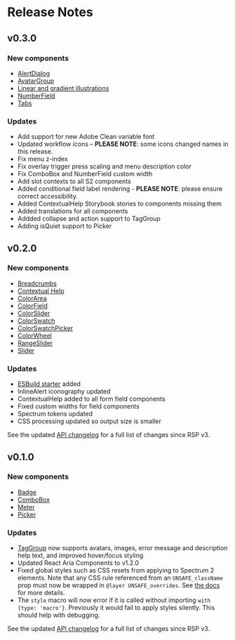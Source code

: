 
# Release Notes

## v0.3.0

<Release030Intro />

### New components

* [AlertDialog](/?path=/docs/alertdialog--docs)
* [AvatarGroup](/?path=/docs/avatargroup--docs)
* [Linear and gradient illustrations](/?path=/docs/illustrations--docs)
* [NumberField](/?path=/docs/numberfield--docs)
* [Tabs](/?path=/docs/tabs--docs)

### Updates

* Add support for new Adobe Clean variable font
* Updated workflow icons – **PLEASE NOTE**: some icons changed names in this release.
* Fix menu z-index
* Fix overlay trigger press scaling and menu description color
* Fix ComboBox and NumberField custom width
* Add slot contexts to all S2 components
* Added conditional field label rendering - **PLEASE NOTE**: please ensure correct accessibility.
* Added ContextualHelp Storybook stories to components missing them
* Added translations for all components
* Addded collapse and action support to TagGroup
* Adding isQuiet support to Picker

## v0.2.0

### New components

* [Breadcrumbs](/?path=/docs/breadcrumbs--docs)
* [Contextual Help](/?path=/docs/contextualhelp--docs)
* [ColorArea](/?path=/docs/colorarea--docs)
* [ColorField](/?path=/docs/colorfield--docs)
* [ColorSlider](/?path=/docs/colorslider--docs)
* [ColorSwatch](/?path=/docs/colorswatch--docs)
* [ColorSwatchPicker](/?path=/docs/colorswatchpicker--docs)
* [ColorWheel](/?path=/docs/colorwheel--docs)
* [RangeSlider](/?path=/docs/rangeslider--docs)
* [Slider](/?path=/docs/slider--docs)

### Updates

* [ESBuild starter](https://github.com/adobe/react-spectrum/tree/main/examples/s2-esbuild-starter-app) added
* InlineAlert iconography updated
* ContextualHelp added to all form field components
* Fixed custom widths for field components
* Spectrum tokens updated
* CSS processing updated so output size is smaller

See the updated [API changelog](https://github.com/adobe/react-spectrum/blob/main/packages/@react-spectrum/s2/api-diff.md) for a full list of changes since RSP v3.

## v0.1.0

### New components

* [Badge](/?path=/docs/badge--docs)
* [ComboBox](/?path=/docs/combobox--docs)
* [Meter](/?path=/docs/meter--docs)
* [Picker](/?path=/docs/picker--docs)

### Updates

* [TagGroup](/?path=/docs/taggroup--docs) now supports avatars, images, error message and description help text, and improved hover/focus styling
* Updated React Aria Components to v1.2.0
* Fixed global styles such as CSS resets from applying to Spectrum 2 elements. Note that any CSS rule referenced from an `UNSAFE_className` prop must now be wrapped in `@layer UNSAFE_overrides`. See [the docs](/?path=/docs/intro--docs#unsafe-style-overrides) for more details.
* The `style` macro will now error if it is called without importing `with {type: 'macro'}`. Previously it would fail to apply styles silently. This should help with debugging.

See the updated [API changelog](https://github.com/adobe/react-spectrum/blob/main/packages/@react-spectrum/s2/api-diff.md) for a full list of changes since RSP v3.
